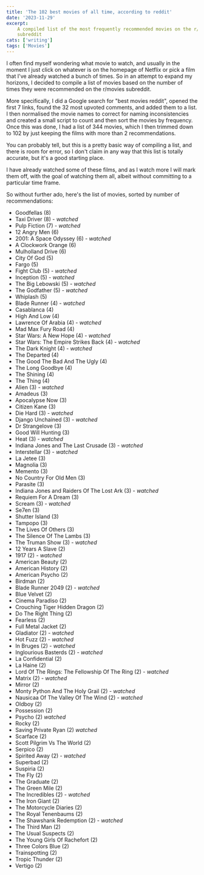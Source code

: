 ```yaml
---
title: 'The 102 best movies of all time, according to reddit'
date: '2023-11-29'
excerpt:
    A compiled list of the most frequently recommended movies on the r/movies
    subreddit
cats: ['writing']
tags: ['Movies']
---
```


I often find myself wondering what movie to watch, and usually in the moment I
just click on whatever is on the homepage of Netflix or pick a film that I've
already watched a bunch of times. So in an attempt to expand my horizons, I
decided to compile a list of movies based on the number of times they were
recommended on the r/movies subreddit.

More specifically, I did a Google search for "best movies reddit", opened the
first 7 links, found the 32 most upvoted comments, and added them to a list. I
then normalised the movie names to correct for naming inconsistencies and
created a small script to count and then sort the movies by frequency. Once this
was done, I had a list of 344 movies, which I then trimmed down to 102 by just
keeping the films with more than 2 recommendations.

You can probably tell, but this is a pretty basic way of compiling a list, and
there is room for error, so I don't claim in any way that this list is totally
accurate, but it's a good starting place.

I have already watched some of these films, and as I watch more I will mark them
off, with the goal of watching them all, albeit without committing to a
particular time frame.

So without further ado, here's the list of movies, sorted by number of
recommendations:

-   Goodfellas (8)
-   Taxi Driver (8) - _watched_
-   Pulp Fiction (7) - _watched_
-   12 Angry Men (6)
-   2001: A Space Odyssey (6) - _watched_
-   A Clockwork Orange (6)
-   Mulholland Drive (6)
-   City Of God (5)
-   Fargo (5)
-   Fight Club (5) - _watched_
-   Inception (5) - _watched_
-   The Big Lebowski (5) - _watched_
-   The Godfather (5) - _watched_
-   Whiplash (5)
-   Blade Runner (4) - _watched_
-   Casablanca (4)
-   High And Low (4)
-   Lawrence Of Arabia (4) - _watched_
-   Mad Max Fury Road (4)
-   Star Wars: A New Hope (4) - _watched_
-   Star Wars: The Empire Strikes Back (4) - _watched_
-   The Dark Knight (4) - _watched_
-   The Departed (4)
-   The Good The Bad And The Ugly (4)
-   The Long Goodbye (4)
-   The Shining (4)
-   The Thing (4)
-   Alien (3) - _watched_
-   Amadeus (3)
-   Apocalypse Now (3)
-   Citizen Kane (3)
-   Die Hard (3) - _watched_
-   Django Unchained (3) - _watched_
-   Dr Strangelove (3)
-   Good Will Hunting (3)
-   Heat (3) - _watched_
-   Indiana Jones and The Last Crusade (3) - _watched_
-   Interstellar (3) - _watched_
-   La Jetee (3)
-   Magnolia (3)
-   Memento (3)
-   No Country For Old Men (3)
-   Parasite (3)
-   Indiana Jones and Raiders Of The Lost Ark (3) - _watched_
-   Requiem For A Dream (3)
-   Scream (3) - _watched_
-   Se7en (3)
-   Shutter Island (3)
-   Tampopo (3)
-   The Lives Of Others (3)
-   The Silence Of The Lambs (3)
-   The Truman Show (3) - _watched_
-   12 Years A Slave (2)
-   1917 (2) - _watched_
-   American Beauty (2)
-   American History (2)
-   American Psycho (2)
-   Birdman (2)
-   Blade Runner 2049 (2) - _watched_
-   Blue Velvet (2)
-   Cinema Paradiso (2)
-   Crouching Tiger Hidden Dragon (2)
-   Do The Right Thing (2)
-   Fearless (2)
-   Full Metal Jacket (2)
-   Gladiator (2) - _watched_
-   Hot Fuzz (2) - _watched_
-   In Bruges (2) - _watched_
-   Inglourious Basterds (2) - _watched_
-   La Confidential (2)
-   La Haine (2)
-   Lord Of The Rings: The Fellowship Of The Ring (2) - _watched_
-   Matrix (2) - _watched_
-   Mirror (2)
-   Monty Python And The Holy Grail (2) - _watched_
-   Nausicaa Of The Valley Of The Wind (2) - _watched_
-   Oldboy (2)
-   Possession (2)
-   Psycho (2) _watched_
-   Rocky (2)
-   Saving Private Ryan (2) _watched_
-   Scarface (2)
-   Scott Pilgrim Vs The World (2)
-   Serpico (2)
-   Spirited Away (2) - _watched_
-   Superbad (2)
-   Suspiria (2)
-   The Fly (2)
-   The Graduate (2)
-   The Green Mile (2)
-   The Incredibles (2) - _watched_
-   The Iron Giant (2)
-   The Motorcycle Diaries (2)
-   The Royal Tenenbaums (2)
-   The Shawshank Redemption (2) - _watched_
-   The Third Man (2)
-   The Usual Suspects (2)
-   The Young Girls Of Rachefort (2)
-   Three Colors Blue (2)
-   Trainspotting (2)
-   Tropic Thunder (2)
-   Vertigo (2)
